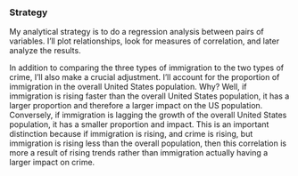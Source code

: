 ### Strategy

My analytical strategy is to do a regression analysis between pairs of variables. I'll plot relationships, look for measures of correlation, and later analyze the results. 

In addition to comparing the three types of immigration to the two types of crime, I'll also make a crucial adjustment. I'll account for the proportion of immigration in the overall United States population. Why? Well, if immigration is rising faster than the overall United States population, it has a larger proportion and therefore a larger impact on the US population. Conversely, if immigration is lagging the growth of the overall United States population, it has a smaller proportion and impact. This is an important distinction because if immigration is rising, and crime is rising, but immigration is rising less than the overall population, then this correlation is more a result of rising trends rather than immigration actually having a larger impact on crime.

